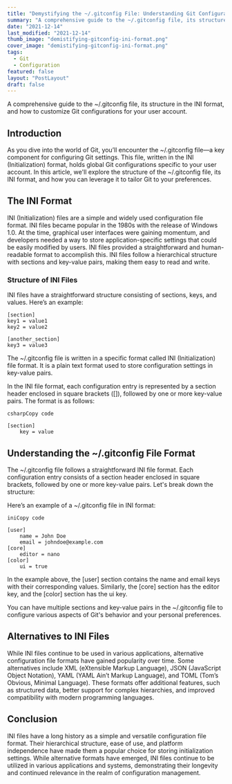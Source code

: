```yaml
---
title: "Demystifying the ~/.gitconfig File: Understanding Git Configuration in INI Format"
summary: "A comprehensive guide to the ~/.gitconfig file, its structure in the INI format, and how to customize Git configurations for your user account."
date: "2021-12-14"
last_modified: "2021-12-14"
thumb_image: "demistifying-gitconfig-ini-format.png"
cover_image: "demistifying-gitconfig-ini-format.png"
tags:
  - Git
  - Configuration
featured: false
layout: "PostLayout"
draft: false
---
```


A comprehensive guide to the <LabelHighlight>~/.gitconfig</LabelHighlight> file, its structure in the INI format, and how to customize Git configurations for your user account.

## Introduction

As you dive into the world of Git, you’ll encounter the ~/.gitconfig file—a key component for configuring Git settings. This file, written in the INI (Initialization) format, holds global Git configurations specific to your user account. In this article, we'll explore the structure of the ~/.gitconfig file, its INI format, and how you can leverage it to tailor Git to your preferences.

## The INI Format

INI (Initialization) files are a simple and widely used configuration file format. INI files became popular in the 1980s with the release of Windows 1.0. At the time, graphical user interfaces were gaining momentum, and developers needed a way to store application-specific settings that could be easily modified by users.
INI files provided a straightforward and human-readable format to accomplish this. INI files follow a hierarchical structure with sections and key-value pairs, making them easy to read and write.

### Structure of INI Files
INI files have a straightforward structure consisting of sections, keys, and values. Here’s an example:

``` text
[section]
key1 = value1
key2 = value2

[another_section]
key3 = value3
```

The ~/.gitconfig file is written in a specific format called INI (Initialization) file format. It is a plain text format used to store configuration settings in key-value pairs.

In the INI file format, each configuration entry is represented by a section header enclosed in square brackets ([]), followed by one or more key-value pairs. The format is as follows:

``` text
csharpCopy code
```

``` text
[section]
    key = value
```
## Understanding the ~/.gitconfig File Format

The ~/.gitconfig file follows a straightforward INI file format. Each configuration entry consists of a section header enclosed in square brackets, followed by one or more key-value pairs. Let's break down the structure:

Here’s an example of a ~/.gitconfig file in INI format:

``` text
iniCopy code
```

``` text
[user]
    name = John Doe
    email = johndoe@example.com
[core]
    editor = nano
[color]
    ui = true
```

In the example above, the [user] section contains the name and email keys with their corresponding values. Similarly, the [core] section has the editor key, and the [color] section has the ui key.

You can have multiple sections and key-value pairs in the ~/.gitconfig file to configure various aspects of Git's behavior and your personal preferences.

## Alternatives to INI Files
While INI files continue to be used in various applications, alternative configuration file formats have gained popularity over time. Some alternatives include XML (eXtensible Markup Language), JSON (JavaScript Object Notation), YAML (YAML Ain’t Markup Language), and TOML (Tom’s Obvious, Minimal Language). These formats offer additional features, such as structured data, better support for complex hierarchies, and improved compatibility with modern programming languages.

## Conclusion
INI files have a long history as a simple and versatile configuration file format. Their hierarchical structure, ease of use, and platform independence have made them a popular choice for storing initialization settings. While alternative formats have emerged, INI files continue to be utilized in various applications and systems, demonstrating their longevity and continued relevance in the realm of configuration management.